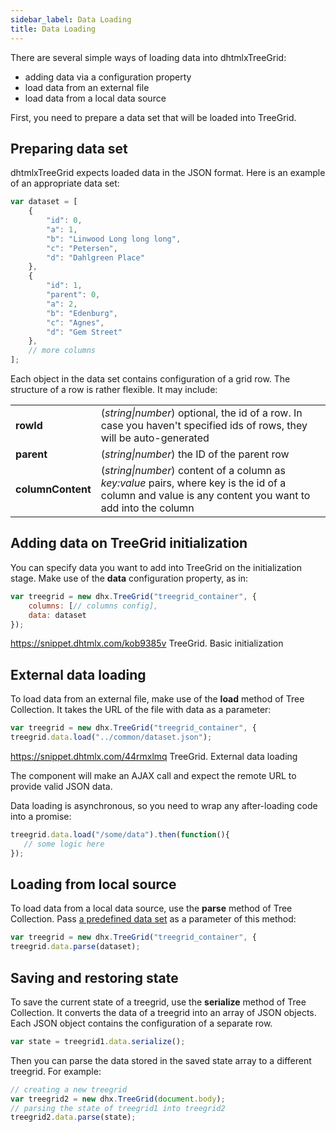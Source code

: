 ```yaml
---
sidebar_label: Data Loading
title: Data Loading
---          
```


There are several simple ways of loading data into dhtmlxTreeGrid:

- adding data via a configuration property
- load data from an external file
- load data from a local data source

First, you need to prepare a data set that will be loaded into TreeGrid.

Preparing data set
-------------------

dhtmlxTreeGrid expects loaded data in the JSON format. Here is an example of an appropriate data set:

~~~js
var dataset = [
    {
        "id": 0,
        "a": 1,
        "b": "Linwood Long long long",
        "c": "Petersen",
        "d": "Dahlgreen Place"
    },
    {
        "id": 1,
        "parent": 0,
        "a": 2,
        "b": "Edenburg",
        "c": "Agnes",
        "d": "Gem Street"
    },
    // more columns
];
~~~

Each object in the data set contains configuration of a grid row. The structure of a row is rather flexible. It may include:

<table class="webixdoc_links">
	<tbody>
        <tr>
			<td class="webixdoc_links0"><b>rowId</b></td>
			<td>(<i>string|number</i>) optional, the id of a row. In case you haven't specified ids of rows, they will be auto-generated</td>
		</tr>
        <tr>
			<td class="webixdoc_links0"><b>parent</b></td>
			<td>(<i>string|number</i>) the ID of the parent row</td>
		</tr>
        <tr>
			<td class="webixdoc_links0"><b>columnContent</b></td>
			<td>(<i>string|number</i>) content of a column as <i>key:value</i> pairs, where key is the id of a column and value is any content you want to add into the column</td>
		</tr>
    </tbody>
</table>


Adding data on TreeGrid initialization
---------------------

You can specify data you want to add into TreeGrid on the initialization stage. Make use of the <strong>data</strong> configuration property, as in:

~~~js
var treegrid = new dhx.TreeGrid("treegrid_container", {
    columns: [// columns config],
    data: dataset
});
~~~

https://snippet.dhtmlx.com/kob9385v	TreeGrid. Basic initialization


External data loading
--------------------

To load data from an external file, make use of the <strong>load</strong> method of Tree Collection. It takes the URL of the file with data as a parameter:

~~~js
var treegrid = new dhx.TreeGrid("treegrid_container", {
treegrid.data.load("../common/dataset.json");
~~~

https://snippet.dhtmlx.com/44rmxlmq	TreeGrid.  External data loading

The component will make an AJAX call and expect the remote URL to provide valid JSON data.

Data loading is asynchronous, so you need to wrap any after-loading code into a promise:

~~~js
treegrid.data.load("/some/data").then(function(){
   // some logic here
});
~~~


Loading from local source
------------------

To load data from a local data source, use the <strong>parse</strong> method of Tree Collection. Pass [a predefined data set](#preparingdataset) as a parameter of this method:

~~~js
var treegrid = new dhx.TreeGrid("treegrid_container", {
treegrid.data.parse(dataset);
~~~

Saving and restoring state
----------------------------

To save the current state of a treegrid, use the <strong>serialize</strong> method of Tree Collection. It converts the data of a treegrid into an array of JSON objects. 
Each JSON object contains the configuration of a separate row.

~~~js
var state = treegrid1.data.serialize();
~~~

Then you can parse the data stored in the saved state array to a different treegrid. For example:

~~~js
// creating a new treegrid
var treegrid2 = new dhx.TreeGrid(document.body);
// parsing the state of treegrid1 into treegrid2
treegrid2.data.parse(state);
~~~


